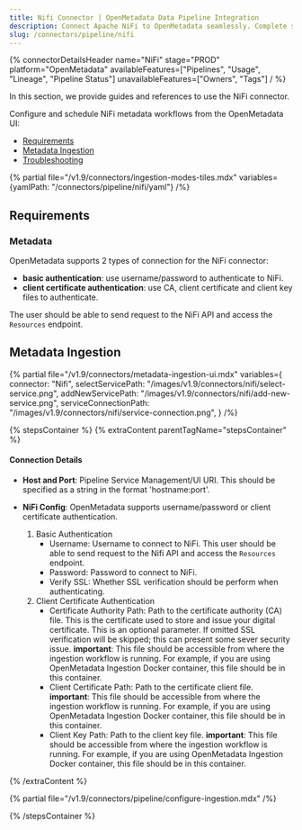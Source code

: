 ```yaml
---
title: Nifi Connector | OpenMetadata Data Pipeline Integration
description: Connect Apache NiFi to OpenMetadata seamlessly. Complete setup guide for NiFi pipeline connector with step-by-step configuration and metadata extraction.
slug: /connectors/pipeline/nifi
---
```




{% connectorDetailsHeader
name="NiFi"
stage="PROD"
platform="OpenMetadata"
availableFeatures=["Pipelines", "Usage", "Lineage", "Pipeline Status"]
unavailableFeatures=["Owners", "Tags"]
/ %}

In this section, we provide guides and references to use the NiFi connector.

Configure and schedule NiFi metadata workflows from the OpenMetadata UI:

- [Requirements](#requirements)
- [Metadata Ingestion](#metadata-ingestion)
- [Troubleshooting](/connectors/pipeline/nifi/troubleshooting)

{% partial file="/v1.9/connectors/ingestion-modes-tiles.mdx" variables={yamlPath: "/connectors/pipeline/nifi/yaml"} /%}

## Requirements

### Metadata
OpenMetadata supports 2 types of connection for the NiFi connector:
- **basic authentication**: use username/password to authenticate to NiFi. 
- **client certificate authentication**: use CA, client certificate and client key files to authenticate.

The user should be able to send request to the NiFi API and access the `Resources` endpoint.

## Metadata Ingestion

{% partial 
  file="/v1.9/connectors/metadata-ingestion-ui.mdx" 
  variables={
    connector: "Nifi", 
    selectServicePath: "/images/v1.9/connectors/nifi/select-service.png",
    addNewServicePath: "/images/v1.9/connectors/nifi/add-new-service.png",
    serviceConnectionPath: "/images/v1.9/connectors/nifi/service-connection.png",
} 
/%}

{% stepsContainer %}
{% extraContent parentTagName="stepsContainer" %}

#### Connection Details

- **Host and Port**: Pipeline Service Management/UI URI. This should be specified as a string in the format 'hostname:port'.  

- **NiFi Config**: OpenMetadata supports username/password or client certificate authentication.
    1. Basic Authentication
        - Username: Username to connect to NiFi. This user should be able to send request to the Nifi API and access the `Resources` endpoint.
        - Password: Password to connect to NiFi.
        - Verify SSL: Whether SSL verification should be perform when authenticating.
    2. Client Certificate Authentication
        - Certificate Authority Path: Path to the certificate authority (CA) file. This is the certificate used to store and issue your digital certificate. This is an optional parameter. If omitted SSL verification will be skipped; this can present some sever security issue.
        **important**: This file should be accessible from where the ingestion workflow is running. For example, if you are using OpenMetadata Ingestion Docker container, this file should be in this container.
        - Client Certificate Path: Path to the certificate client file.
        **important**: This file should be accessible from where the ingestion workflow is running. For example, if you are using OpenMetadata Ingestion Docker container, this file should be in this container.
        - Client Key Path: Path to the client key file.
        **important**: This file should be accessible from where the ingestion workflow is running. For example, if you are using OpenMetadata Ingestion Docker container, this file should be in this container.

{% /extraContent %}

<TestConnection />

{% partial file="/v1.9/connectors/pipeline/configure-ingestion.mdx" /%}

<IngestionScheduleAndDeploy />

{% /stepsContainer %}
